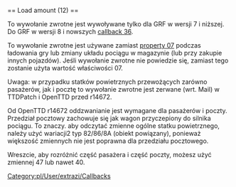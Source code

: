 <noinclude>{{pl/Development/NewGRF/inne strony|en=newgrf-specs.tt-wiki.net/wiki/Callback:_Load_amount|pl=pl/Development/NewGRF/NFO Specs/Callback/Load amount}}
</noinclude>== Load amount (12) ==

{{pl/Development/NewGRF/grfTill|7}} To wywołanie zwrotne jest wywoływane tylko dla GRF w wersji 7 i niższej.
{{pl/Development/NewGRF/grfFrom|8}} Do GRF w wersji 8 i nowszych [[pl/Development/NewGRF/NFO Specs/Callback/Change vehicle properties|callback 36]].

To wywołanie zwrotne jest używane zamiast [[pl/Development/NewGRF/NFO Specs/Action0/Vehicles#load-amount|property 07]] podczas ładowania gry lub zmiany układu pociągu w magazynie (lub przy zakupie innych pojazdów). Jeśli wywołanie zwrotne nie powiedzie się, zamiast tego zostanie użyta wartość właściwości 07.

Uwaga: w przypadku statków powietrznych przewożących zarówno pasażerów, jak i pocztę to wywołanie zwrotne jest zerwane (wrt. Mail) w TTDPatch i OpenTTD przed r14672.

Od OpenTTD r14672 oddzwanianie jest wymagane dla pasażerów i poczty. Przedział pocztowy zachowuje się jak wagon przyczepiony do silnika pociągu. To znaczy. aby odczytać zmienne ogólne statku powietrznego, należy użyć wariacji2 typ 82/86/8A (obiekt powiązany), ponieważ większość zmiennych nie jest poprawna dla przedziału pocztowego.

Wreszcie, aby rozróżnić część pasażera i część poczty, możesz użyć zmiennej 47 lub nawet 40.
<!--[[Category:Callbacks]]-->[[Category:pl/User/extrazi/Callbacks]]